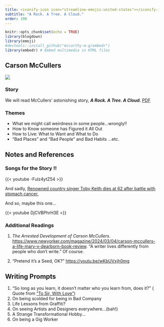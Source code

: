 ```yaml
---
title: <iconify-icon icon="streamline-emojis:united-states"></iconify-icon> USA - Carson McCullers
subtitle: "A Rock. A Tree. A Cloud."
order: 190
---
```


```r
knitr::opts_chunk$set(echo = TRUE)
library(blogdown)
library(emoji)
#devtools::install_github("mccarthy-m-g/embedr")
library(embedr) # Embed multimedia in HTML files
```

## Carson McCullers
![](CarsonMcCullers.jpeg)


### Story

We will read McCullers' astonishing story, ***A Rock. A Tree. A Cloud.*** <u>[PDF](Carson McCullers_A_Tree _ A Rock _ A Cloud.pdf)</u>

### Themes

- What we might call weirdness in some people...wrongly!!
- How to Know someone has Figured it All Out
- How to Live: What to Want and What to Do
- "Bad Places" and "Bad People" and Bad Habits ...etc. 

## Notes and References

### Songs for the Story !!

{{< youtube -Fulz4ytZ54 >}}<br>

And sadly, <u>[Renowned country singer Toby Keith dies at 62 after battle with stomach cancer.](https://edition.cnn.com/2024/02/06/entertainment/toby-keith-death/index.html)</u>

And so, maybe this one...

{{< youtube DjCVBPhrH3E >}}<br>

### Additional Readings

1. *The Arrested Development of Carson McCullers*. <u><https://www.newyorker.com/magazine/2024/03/04/carson-mccullers-a-life-mary-v-dearborn-book-review></u>. 
“A writer lives differently from people who don’t write.” Of course.

2. "Pretend it's a Seed, OK?" <u><https://youtu.be/wKbUVxjh0mg></u>

## Writing Prompts

1. "So long as you learn, it doesn't matter who you learn from, does it?" ( Quote from <u>["To Sir, With Love"](https://en.wikipedia.org/wiki/To_Sir,_with_Love)</u>)
1. On being scolded for being in Bad Company
1. Life Lessons from Graffiti?
1. On seeing Artists and Designers everywhere...(bah!)
1. A Strange Transformational Hobby...
1. On being a Gig Worker



